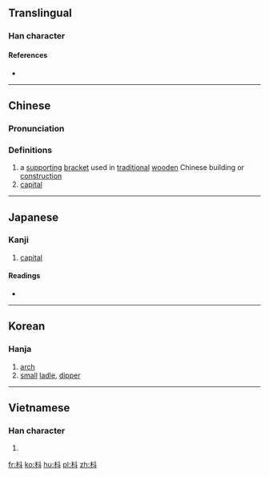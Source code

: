 ==Translingual==

===Han character===
{{Han char|rn=75|rad=木|as=04|sn=8|four=44900|canj=DYJ|ids=⿰木斗}}

====References====
* {{Han ref|kx=0515.130|dkj=14543|dj=0903.120|hdz=21174.060|uh=6793|ud=26515|bh=AA55|bd=43605}}

----

==Chinese==
{{zh-forms}}

===Pronunciation===
{{zh-pron
|m=dǒu,zhǔ
|c=dau2,zyu2
|mc=y
|oc=y
|ma=
|cat=n
}}

===Definitions===
# a [[support]]ing [[bracket]] used in [[traditional]] [[wood]]en Chinese building or [[construction]]
# [[capital]]

----

==Japanese==

===Kanji===
{{ja-kanji|grade=|rs=木04}}

# [[capital]]

====Readings====
* {{ja-readings|on=[[しゅ]] (shu), [[とう]] (tō), [[つ]] (tsu)|kun=[[ひしやく]] (hishiyaku)}}

----

==Korean==

===Hanja===
{{ko-hanja|hangeul=두|eumhun=|rv=du|mr=tu|y=twu}}

# [[arch]]
# [[small]] [[ladle]], [[dipper]]

----

==Vietnamese==

===Han character===
{{vi-readings|rs=木04|hanviet=rẫu}}

# {{defn|lang=vi|sort=木04}}

[[fr:枓]]
[[ko:枓]]
[[hu:枓]]
[[pl:枓]]
[[zh:枓]]